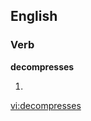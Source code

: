 ==English==

===Verb===
'''decompresses'''

# {{third-person singular of|[[decompress]]}}

[[vi:decompresses]]